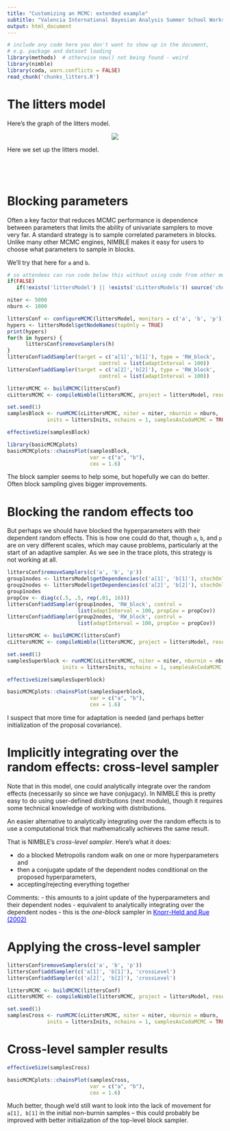 ```yaml
---
title: "Customizing an MCMC: extended example"
subtitle: "Valencia International Bayesian Analysis Summer School Workshop"
output: html_document
---
```


```r
# include any code here you don't want to show up in the document,
# e.g. package and dataset loading
library(methods)  # otherwise new() not being found - weird
library(nimble)
library(coda, warn.conflicts = FALSE)
read_chunk('chunks_litters.R')
```

# The litters model

Here's the graph of the litters model.

<center><img src="littersDAG.jpg"></center>

Here we set up the litters model.

```r
```
```r
```
```r
```
```r
```

# Blocking parameters

Often a key factor that reduces MCMC performance is dependence between parameters that limits the ability of univariate samplers to move very far. A standard strategy is to sample correlated parameters in blocks. Unlike many other MCMC engines, NIMBLE makes it easy for users to choose what parameters to sample in blocks.

We'll try that here for ```a``` and ```b```.

```r
# so attendees can run code below this without using code from other modules
if(FALSE)
   if(!exists('littersModel') || !exists('cLittersModels')) source('chunks_litters.R')
```                   

```r
niter <- 5000
nburn <- 1000

littersConf <- configureMCMC(littersModel, monitors = c('a', 'b', 'p'))
hypers <- littersModel$getNodeNames(topOnly = TRUE)
print(hypers)
for(h in hypers) {
      littersConf$removeSamplers(h)
}
littersConf$addSampler(target = c('a[1]','b[1]'), type = 'RW_block', 
                              control = list(adaptInterval = 100))
littersConf$addSampler(target = c('a[2]','b[2]'), type = 'RW_block', 
                              control = list(adaptInterval = 100))

littersMCMC <- buildMCMC(littersConf)
cLittersMCMC <- compileNimble(littersMCMC, project = littersModel, resetFunctions = TRUE)

set.seed(1)
samplesBlock <- runMCMC(cLittersMCMC, niter = niter, nburnin = nburn,
             inits = littersInits, nchains = 1, samplesAsCodaMCMC = TRUE)
```

```r
effectiveSize(samplesBlock)

library(basicMCMCplots)
basicMCMCplots::chainsPlot(samplesBlock,
                           var = c("a", "b"),
                           cex = 1.6)
```

The block sampler seems to help some, but hopefully we can do better. Often block sampling gives bigger improvements.


# Blocking the random effects too

But perhaps we should have blocked the hyperparameters with their dependent random effects. This is how one could do that, though ```a```, ```b```, and ```p``` are on very different scales, which may cause problems, particularly at the start of an adaptive sampler. As we see in the trace plots, this strategy is not working at all.

```r
littersConf$removeSamplers(c('a', 'b', 'p'))
group1nodes <- littersModel$getDependencies(c('a[1]', 'b[1]'), stochOnly = TRUE)
group2nodes <- littersModel$getDependencies(c('a[2]', 'b[2]'), stochOnly = TRUE)
group1nodes
propCov <- diag(c(.5, .5, rep(.01, 16)))
littersConf$addSampler(group1nodes, 'RW_block', control =
                       list(adaptInterval = 100, propCov = propCov))
littersConf$addSampler(group2nodes, 'RW_block', control =
                       list(adaptInterval = 100, propCov = propCov))

littersMCMC <- buildMCMC(littersConf)
cLittersMCMC <- compileNimble(littersMCMC, project = littersModel, resetFunctions = TRUE)

set.seed(1)
samplesSuperblock <- runMCMC(cLittersMCMC, niter = niter, nburnin = nburn,
                  inits = littersInits, nchains = 1, samplesAsCodaMCMC = TRUE)
```

```r
effectiveSize(samplesSuperblock)

basicMCMCplots::chainsPlot(samplesSuperblock,
                           var = c("a", "b"),
                           cex = 1.6)
```

I suspect that more time for adaptation is needed (and perhaps better initialization of the proposal covariance).

# Implicitly integrating over the random effects: cross-level sampler

Note that in this model, one could analytically integrate over the random effects (necessarily so since we have conjugacy). In NIMBLE this is pretty easy to do using user-defined distributions (next module), though it requires some technical knowledge of working with distributions.

An easier alternative to analytically integrating over the random effects is to use a computational trick that mathematically achieves the same result.

That is NIMBLE's *cross-level sampler*. Here's what it does:

  - do a blocked Metropolis random walk on one or more hyperparameters and
  - then a conjugate update of the dependent nodes conditional on the proposed hyperparameters,
  - accepting/rejecting everything together

Comments: 
  - this amounts to a joint update of the hyperparameters and their dependent nodes
  - equivalent to analytically integrating over the dependent nodes
  - this is the *one-block* sampler in <a href="https://onlinelibrary.wiley.com/doi/abs/10.1111/1467-9469.00308" target="_blank" style="color: blue">Knorr-Held and Rue (2002)</a>

# Applying the cross-level sampler


```r
littersConf$removeSamplers(c('a', 'b', 'p'))
littersConf$addSampler(c('a[1]', 'b[1]'), 'crossLevel')
littersConf$addSampler(c('a[2]', 'b[2]'), 'crossLevel')

littersMCMC <- buildMCMC(littersConf)
cLittersMCMC <- compileNimble(littersMCMC, project = littersModel, resetFunctions = TRUE)

set.seed(1)
samplesCross <- runMCMC(cLittersMCMC, niter = niter, nburnin = nburn,
             inits = littersInits, nchains = 1, samplesAsCodaMCMC = TRUE)
```

# Cross-level sampler results

```r
effectiveSize(samplesCross)

basicMCMCplots::chainsPlot(samplesCross,
                           var = c("a", "b"),
                           cex = 1.6)
```

Much better, though we'd still want to look into the lack of movement for `a[1], b[1]` in the initial non-burnin samples -- this could probably be improved with better initialization of the top-level block sampler. 

